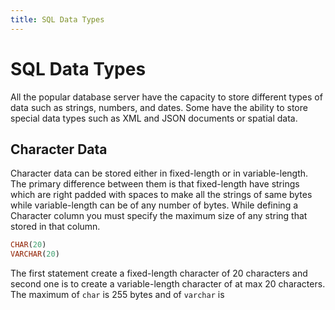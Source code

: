 ```yaml
---
title: SQL Data Types
---
```


# SQL Data Types

All the popular database server have the capacity to store different types of data such as strings, numbers, and dates. Some have the ability to store special data types such as XML and JSON documents or spatial data.

## Character Data

Character data can be stored either in fixed-length or in variable-length. The primary difference between them is that fixed-length have strings which are right padded with spaces to make all the strings of same bytes while variable-length can be of any number of bytes. While defining a Character column you must specify the maximum size of any string that stored in that column.

```sql
CHAR(20)
VARCHAR(20)
```

The first statement create a fixed-length character of 20 characters and second one is to create a variable-length character of at max 20 characters. The maximum of `char` is 255 bytes and of `varchar` is
